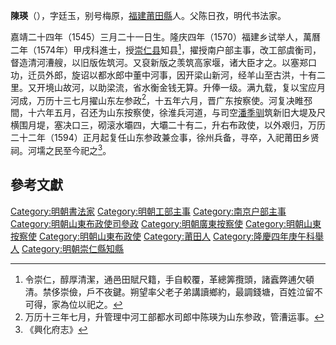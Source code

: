 '''陳瑛'''（{{bd|1545年|4月30日|1594年}}），字廷玉，别号梅原，[[福建|福建]][[莆田縣|莆田縣]]人。父陈日孜，明代书法家。

嘉靖二十四年（1545）三月二十一日生。隆庆四年（1570）福建乡试举人，萬曆二年（1574年）甲戌科進士，授[[崇仁县|崇仁县]]知县<ref>令崇仁，醇厚清潔，通邑田賦尺籍，手自較覆，革總筭攬頭，諸蠧弊逋欠頓清。禁侈崇儉，戶不夜鍵。朔望率父老子弟講讀鄉約，最調錢塘，百姓泣留不可得，家為位以祀之。</ref>，擢授南户部主事，改工部虞衡司，督造清河漕艘，以旧版佐筑河。又裒新版之羡筑高家堰，诸大臣才之。以塞郑口功，迁员外郎，旋诏以都水郎中董中河事，因开梁山新河，经羊山至古洪，十有二里。又开境山故河，以助梁流，省水衡金钱无算。升俸一级。满九载，复以宝应月河成，万历十三七月擢山东左参政<ref>万历十三年七月，升管理中河工部都水司郎中陈瑛为山东参政，管漕运事。</ref>，十五年六月，晋广东按察使。河复决睢邳間，十六年五月，召还为山东按察使，徐淮兵河道，与司空[[潘季驯|潘季驯]]筑新旧大堤及尺横围月堤，塞决口三，砌滚水壩四，大壩二十有二，升右布政使，以外艰归，万历二十二年（1594）正月起复任山东参政兼佥事，徐州兵备，寻卒，入祀莆田乡贤祠。河壖之民至今祀之<ref>《興化府志》</ref>。

==參考文獻==
{{reflist}}

{{萬曆二年甲戌科殿試金榜}}
{{DEFAULTSORT:Chen陳}}
[[Category:明朝書法家|Category:明朝書法家]]
[[Category:明朝工部主事|Category:明朝工部主事]]
[[Category:南京户部主事|Category:南京户部主事]]
[[Category:明朝山東布政使司參政|Category:明朝山東布政使司參政]]
[[Category:明朝廣東按察使|Category:明朝廣東按察使]]
[[Category:明朝山東按察使|Category:明朝山東按察使]]
[[Category:明朝山東布政使|Category:明朝山東布政使]]
[[Category:莆田人|Category:莆田人]]
[[Category:隆慶四年庚午科舉人|Category:隆慶四年庚午科舉人]]
[[Category:明朝崇仁縣知縣|Category:明朝崇仁縣知縣]]